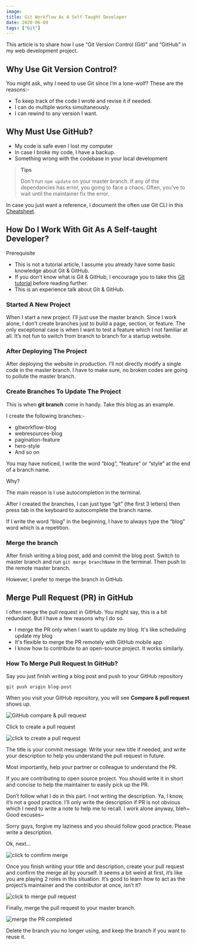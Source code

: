 ```yaml
---
image:
title: Git Workflow As A Self-Taught Developer
date: 2020-06-09
tags: ["Git"]
---
```


This article is to share how I use “Git Version Control (Git)” and “GitHub” in my web development project.

## Why Use Git Version Control?

You might ask, why I need to use Git since I’m a lone-wolf? These are the reasons:-

- To keep track of the code I wrote and revise it if needed.
- I can do multiple works simultaneously.
- I can rewind to any version I want.

## Why Must Use GitHub?

- My code is safe even I lost my computer
- In case I broke my code, I have a backup.
- Something wrong with the codebase in your local development

> **Tips**
>
> Don't run `npm update` on your master branch. If any of the dependancies has error, you going to face a chaos. Often, you've to wait until the maintainer fix the error.

In case you just want a reference, I document the often use Git CLI in this [Cheatsheet](/git-cli-you-should-know).

## How Do I Work With Git As A Self-taught Developer?

Prerequisite

- This is not a tutorial article, I assume you already have some basic knowledge about Git & GitHub.
- If you don’t know what is Git & GitHub, I encourage you to take this [Git tutorial](https://www.atlassian.com/git/tutorials/what-is-version-control) before reading further.
- This is an experience talk about Git & GitHub.

### Started A New Project

When I start a new project. I’ll just use the master branch. Since I work alone, I don’t create branches just to build a page, section, or feature. The only exceptional case is when I want to test a feature which I not familiar at all. It’s not fun to switch from branch to branch for a startup website.

### After Deploying The Project

After deploying the website in production. I’ll not directly modify a single code in the master branch. I have to make sure, no broken codes are going to pollute the master branch.

### Create Branches To Update The Project

This is when **git branch** come in handy. Take this blog as an example.

I create the following branches:-

- gitworkflow-blog
- webresources-blog
- pagination-feature
- hero-style
- And so on

You may have noticed, I write the word “blog”, “feature” or “style” at the end of a branch name.

Why?

The main reason is I use autocompletion in the terminal.

After I created the branches, I can just type “git” (the first 3 letters) then press tab in the keyboard to autocomplete the branch name.

If I write the word “blog” in the beginning, I have to always type the “blog” word which is a repetition.

### Merge the branch

After finish writing a blog post, add and commit the blog post. Switch to master branch and run `git merge branchName` in the terminal. Then push to the remote master branch.

However, I prefer to merge the branch in GitHub.

## Merge Pull Request (PR) in GitHub

I often merge the pull request in GitHub. You might say, this is a bit redundant. But I have a few reasons why I do so.

- I merge the PR only when I want to update my blog. It's like scheduling update my blog
- It's flexible to merge the PR remotely with GitHub mobile app.
- I know how to contribute to an open-source project. It works similarly.

### How To Merge Pull Request In GitHub?

Say you just finish writing a blog post and push to your GitHub repository

```
git push origin blog-post
```

When you visit your GitHub repository, you will see **Compare & pull request** shows up.

![GitHub compare & pull request](https://res.cloudinary.com/ansonlowzf/image/upload/v1590561391/AnsonLowZF%20Blog/compare-pull-request_z4vp2j.png)

Click to create a pull request

![click to create a pull request](https://res.cloudinary.com/ansonlowzf/image/upload/v1590561836/AnsonLowZF%20Blog/open-pull-request_br9um7.png)

The title is your commit message. Write your new title if needed, and write your description to help you understand the pull request in future.

Most importantly, help your partner or colleague to understand the PR.

If you are contributing to open source project. You should write it in short and concise to help the maintainer to easily pick up the PR.

Don’t follow what I do in this part. I not writing the description. Ya, I know, it’s not a good practice. I’ll only write the description if PR is not obvious which I need to write a note to help me to recall. I work alone anyway, bleh~ Good excuses~

Sorry guys, forgive my laziness and you should follow good practice. Please write a description.

Ok, next…

![click to comfirm merge](https://res.cloudinary.com/ansonlowzf/image/upload/v1590561984/AnsonLowZF%20Blog/confirm-merge_umrvhl.png)

Once you finish writing your title and description, create your pull request and confirm the merge all by yourself. It seems a bit weird at first, it’s like you are playing 2 roles in this situation. It’s good to learn how to act as the project’s maintainer and the contributor at once, isn’t it?

![click to merge pull request](https://res.cloudinary.com/ansonlowzf/image/upload/v1590562150/AnsonLowZF%20Blog/merge-pull-request_wy19lb.png)

Finally, merge the pull request to your master branch.

![merge the PR completed](https://res.cloudinary.com/ansonlowzf/image/upload/v1590562287/AnsonLowZF%20Blog/merge-completed_wekbpc.png)

Delete the branch you no longer using, and keep the branch if you want to reuse it.
